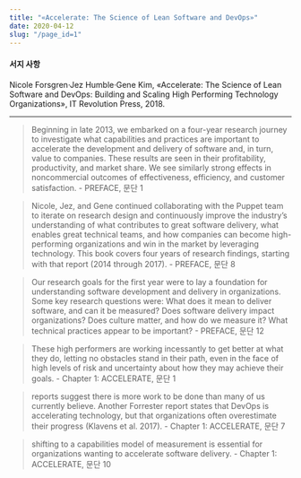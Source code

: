 ```yaml
---
title: "«Accelerate: The Science of Lean Software and DevOps»"
date: 2020-04-12
slug: "/page_id=1"
---
```


#### 서지 사항

Nicole Forsgren·Jez Humble·Gene Kim, «Accelerate: The Science of Lean Software and DevOps: Building and Scaling High Performing Technology Organizations», IT Revolution Press, 2018.

---

> Beginning in late 2013, we embarked on a four-year research journey to investigate what capabilities and practices are important to accelerate the development and delivery of software and, in turn, value to companies. These results are seen in their profitability, productivity, and market share. We see similarly strong effects in noncommercial outcomes of effectiveness, efficiency, and customer satisfaction. - PREFACE, 문단 1

> Nicole, Jez, and Gene continued collaborating with the Puppet team to iterate on research design and continuously improve the industry’s understanding of what contributes to great software delivery, what enables great technical teams, and how companies can become high-performing organizations and win in the market by leveraging technology. This book covers four years of research findings, starting with that report (2014 through 2017). - PREFACE, 문단 8

> Our research goals for the first year were to lay a foundation for understanding software development and delivery in organizations. Some key research questions were:
What does it mean to deliver software, and can it be measured?
Does software delivery impact organizations?
Does culture matter, and how do we measure it?
What technical practices appear to be important? - PREFACE, 문단 12

> These high performers are working incessantly to get better at what they do, letting no obstacles stand in their path, even in the face of high levels of risk and uncertainty about how they may achieve their goals. - Chapter 1: ACCELERATE, 문단 1 

> reports suggest there is more work to be done than many of us currently believe. Another Forrester report states that DevOps is accelerating technology, but that organizations often overestimate their progress (Klavens et al. 2017). - Chapter 1: ACCELERATE, 문단 7

> shifting to a capabilities model of measurement is essential for organizations wanting to accelerate software delivery. - Chapter 1: ACCELERATE, 문단 10